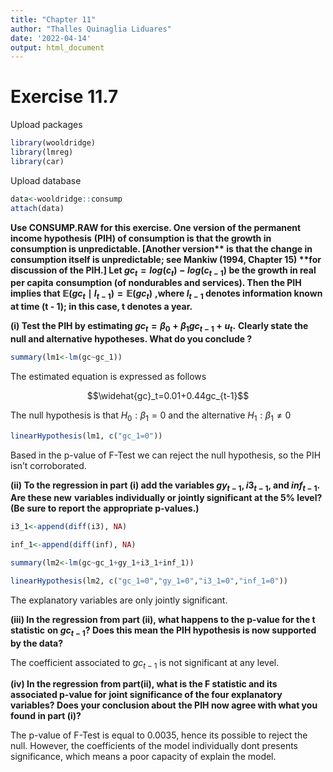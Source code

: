 ---
title: "Chapter 11"
author: "Thalles Quinaglia Liduares"
date: '2022-04-14'
output: html_document
---

# Exercise 11.7

Upload packages

```{r, warning=FALSE, message=FALSE}

library(wooldridge)
library(lmreg)
library(car)
```

Upload database

```{r, warning=FALSE, message=FALSE}

data<-wooldridge::consump
attach(data)

```


**Use CONSUMP.RAW for this exercise. One version of the permanent income hypothesis**
**(PIH) of consumption is that the growth in consumption is unpredictable. [Another version** 
**is that the change in consumption itself is unpredictable; see Mankiw (1994, Chapter 15)** 
**for discussion of the PIH.] Let $gc_t=log(c_t) - log(c_{t-1})$ be the growth in real per capita** 
**consumption (of nondurables and services). Then the PIH implies that $\mathbb{E}(gc_t \mid I_{t-1})= \mathbb{E}(gc_t)$**
**,where $I_{t-1}$ denotes information known at time (t - 1); in this case, t denotes a year.**

**(i) Test the PIH by estimating $gc_t = \beta_0+\beta_1gc_{t-1}+ u_t$.**
**Clearly state the null and alternative hypotheses. What do you conclude ?**

```{r}
summary(lm1<-lm(gc~gc_1))
```

The estimated equation is expressed as follows

$$\widehat{gc}_t=0.01+0.44gc_{t-1}$$

The null hypothesis is that $H_0: \beta_1=0$ and the alternative $H_1: \beta_1 \neq 0$

```{r}
linearHypothesis(lm1, c("gc_1=0"))
```

Based in the p-value of F-Test we can reject the null hypothesis, so the PIH isn't
corroborated.

**(ii) To the regression in part (i) add the variables $gy_{t−1}, i3_{t−1}$, and $inf_{t−1}$. Are these new**
**variables individually or jointly significant at the 5% level? (Be sure to report the**
**appropriate p-values.)**

```{r}

i3_1<-append(diff(i3), NA)

inf_1<-append(diff(inf), NA)

summary(lm2<-lm(gc~gc_1+gy_1+i3_1+inf_1))
```

```{r}
linearHypothesis(lm2, c("gc_1=0","gy_1=0","i3_1=0","inf_1=0"))
```

The explanatory variables are only jointly significant.

**(iii) In the regression from part (ii), what happens to the p-value for the t statistic**
**on $gc_{t−1}$? Does this mean the PIH hypothesis is now supported by the data?**

The coefficient associated to $gc_{t-1}$ is not significant at any level.

**(iv) In the regression from part(ii), what is the F statistic and its associated p-value for**
**joint significance of the four explanatory variables? Does your conclusion about**
**the PIH now agree with what you found in part (i)?**

The p-value of F-Test is equal to 0.0035, hence its possible to reject the null.
However, the coefficients of the model individually dont presents significance, which
means a poor capacity of explain the model.


